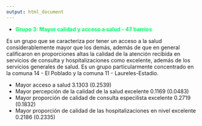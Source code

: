 ```yaml
---
output: html_document
---
```

* <span style="color:#00FF66">**Grupo 3: Mayor calidad y acceso a salud - 47 barrios**</span>

Es un grupo que se caracteriza por tener un acceso a la salud considerablemente mayor que los demás, además de que en general calificaron en proporciones altas la calidad de la atención recibida en servicios de consulta y hospitalizaciones como excelente, además de los servicios generales de salud. Es un grupo particularmente concentrado en la comuna 14 - El Poblado y la comuna 11 - Laureles-Estadio.

  + Mayor acceso a salud 3.1303 (0.2539)
  + Mayor percepción de la calidad de la salud excelente 0.1169 (0.0483)
  + Mayor proporción de calidad de consulta especilista excelente 0.2719 (0.1832)
  + Mayor proporción de calidad de las hospitalizaciones en nivel excelente 0.2186 (0.2335)

